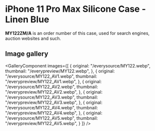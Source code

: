
# iPhone 11 Pro Max Silicone Case - Linen Blue

<Callout type='info' emoji='👉🏻'>**MY122ZM/A** is an order number of this case, used for search engines, auction websites and such.</Callout>

## Image gallery

<GalleryComponent
    images={[
      {
        original: "/everysource/MY122.webp",
        thumbnail: "/everypreview/MY122.webp",
      },
      {
        original: "/everysource/MY122_AV1.webp",
        thumbnail: "/everypreview/MY122_AV1.webp",
      },
      {
        original: "/everysource/MY122_AV2.webp",
        thumbnail: "/everypreview/MY122_AV2.webp",
      },
      {
        original: "/everysource/MY122_AV3.webp",
        thumbnail: "/everypreview/MY122_AV3.webp",
      },
      {
        original: "/everysource/MY122_AV4.webp",
        thumbnail: "/everypreview/MY122_AV4.webp",
      },
      {
        original: "/everysource/MY122_AV5.webp",
        thumbnail: "/everypreview/MY122_AV5.webp",
      }
    ]}
  />
